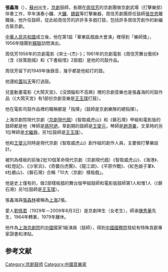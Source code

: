 '''張鑫海'''（{{bd|1918年|3月3日|2010年|7月19日}}），[[蘇州|蘇州]]出生，[[京劇|京劇]]鼓師，長期在[[周信芳|周信芳]]的京劇團做京劇武場（打擊樂部）伴奏工作，早年演奏小鑼、大[[鑼|鑼]]、[[鐃鈸|鐃鈸]]等打擊樂器，周信芳劇團原任鼓師[[張世恩|張世恩]]離職後，他升任鼓師，從此給周信芳的許許多多戲打鼓，包括許多周信芳創作的新編古裝京劇。

[[中華人民共和國|中華人民共和國]]成立後，他在第1屆「華東區戲曲大會演」裡得到「樂師獎」，1956年隨團到[[蘇聯|蘇聯]]訪問演出。

周信芳1956年的京劇電影《宋士-{杰}-》；1961年的京劇電影《周信芳舞台藝術》（含《徐策跑城》和《下書殺惜》2部戲）是他的司鼓作品。

周信芳留下的1949年後錄音，幾乎都是他給打的鼓。

他還給[[蓋叫天|蓋叫天]]等打過鼓。

兒童動畫電影《大鬧天宮》、《沒頭腦和不高興》裡的京劇音樂也是張鑫海的司鼓作品（《大鬧天宮》有1部份京劇音樂是[[王玉璞|王玉璞]]打鼓）。

他在電影司鼓作品裡的職稱都是「指揮」（鼓師是京劇樂隊的總指揮）。

上海京劇院現代京劇（[[京劇現代戲|京劇現代戲]]）《智取威虎山》和《磐石灣》甲組和電影版的鼓師都是他（琴師是[[蔣阿炳|蔣阿炳]]，草創期的鼓師是[[王燮元|王燮元]]，琴師是[[趙濟羹|趙濟羹]]，文革時的另1位琴師是[[尤繼舜|尤繼舜]]，另1位鼓師是[[王玉璞|王玉璞]]）。

他和[[王燮元|王燮元]]同時是現代京劇《智取威虎山》創作組的創作人員，主要做打擊樂設計。

被列為樣板的前後2批10個革命現代京劇（京劇現代戲）《智取威虎山》、《海港》、《紅燈記》、《沙家浜》、《奇襲白虎團》、《龍江頌》、《平原作戰》、《紅色娘子軍》、《杜鵑山》、《磐石灣》合稱「10大（京劇）樣板戲」。

他是史上僅有的，做2部樣板戲的舞台版甲組鼓師和電影版鼓師第1人和惟1人（《磐石灣》另1位鼓師是[[王玉璞|王玉璞]]）。

張鑫海與[[張森林|張森林]]被稱為[[上海|上海]]2張。

愛人[[劉佩君|劉佩君]]（1929年－2009年8月3日）是京劇坤生（女老生），師承[[陳秀華|陳秀華]]先生，1964年轉業，1979年離休。

他作為[[上海京劇院|上海京劇院]]的[[中國|中國]]國家1級演員（鼓師），得到[[中國國務院|中國國務院]]發給有特殊貢獻專家證書和津貼。
==参考文献==
{{Reflist}}
{{Authority control}}
{{China-artist-stub}}
[[Category:京剧鼓师|Category:京剧鼓师]]
[[Category:中國音樂家|Category:中國音樂家]]